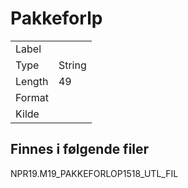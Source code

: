 
# Pakkeforl<f8>p

| | |
|----|----|
| Label    |  |
| Type     | String |
| Length   | 49    |
| Format   |  |
| Kilde    |   |

## Finnes i følgende filer

NPR19.M19_PAKKEFORLOP1518_UTL_FIL

